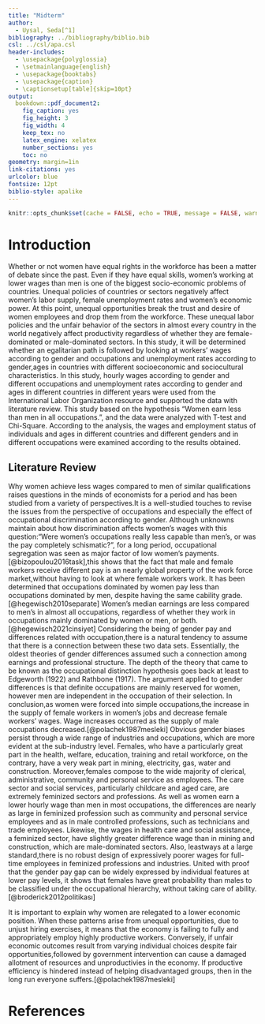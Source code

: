 ```yaml
---
title: "Midterm"
author: 
  - Uysal, Seda[^1]
bibliography: ../bibliography/biblio.bib
csl: ../csl/apa.csl
header-includes:
  - \usepackage{polyglossia}
  - \setmainlanguage{english}
  - \usepackage{booktabs}
  - \usepackage{caption} 
  - \captionsetup[table]{skip=10pt}
output:
  bookdown::pdf_document2:
    fig_caption: yes
    fig_height: 3
    fig_width: 4
    keep_tex: no
    latex_engine: xelatex
    number_sections: yes
    toc: no
geometry: margin=1in
link-citations: yes
urlcolor: blue
fontsize: 12pt
biblio-style: apalike
---
```

```r
knitr::opts_chunk$set(cache = FALSE, echo = TRUE, message = FALSE, warning = FALSE)
```

<!-- ======================================================================= -->
<!-- ============================== FOOTNOTES ============================== -->
<!-- ======================================================================= -->
[^1]: Student ID:20080404, [Github Repo](https://github.com/sedauysl/midterm.git)


# Introduction

   Whether or not women have equal rights in the workforce has been a matter of debate since the past. Even if they have equal skills, women's working at lower wages than men is one of the biggest socio-economic problems of countries. Unequal policies of countries or sectors negatively affect women's labor supply, female unemployment rates and women's economic power. At this point, unequal opportunities break the trust and desire of women employees and drop them from the workforce. These unequal labor policies and the unfair behavior of the sectors in almost every country in the world negatively affect productivity regardless of whether they are female-dominated or male-dominated sectors. In this study, it will be determined whether an egalitarian path is followed by looking at workers' wages according to gender and occupations and unemployment rates according to gender,ages in countries with different socioeconomic and sociocultural characteristics. In this study, hourly wages according to gender and different occupations and unemployment rates according to gender and ages in different countries in different years were used from the International Labor Organization resource and supported the data with literature review. This study based on the hypothesis “Women earn less than men in all occupations.", and the data were analyzed with T-test and Chi-Square. According to the analysis, the wages and employment status of individuals and ages in different countries and different genders and in different occupations were examined according to the results obtained.


## Literature Review

   Why women achieve less wages compared to men of similar qualifications raises questions in the minds of economists for a period and has been studied from a variety of perspectives.It is a well-studied touches to revise the issues from the perspective of occupations and especially the effect of occupational discrimination according to gender. Although unknowns maintain about how discrimination affects women's wages with this question:"Were women's occupations really less capable than men's, or was the pay completely schismatic?", for a long period, occupational segregation was seen as major factor of low women's payments.[@bizopoulou2016task],this shows that the fact that male and female workers receive different pay  is an nearly global property of the work force market,without having to look at where female workers work. It has been determined that occupations dominated by women pay less than occupations dominated by men, despite having the same cability grade.[@hegewisch2010separate] Women's median earnings are less compared to men's in almost all occupations, regardless of whether they work in occupations mainly dominated by women or men, or both.[@hegewisch2021cinsiyet] Considering the being of gender pay and differences related with occupation,there is a natural tendency to assume that there is a connection between these two data sets. Essentially, the oldest theories of gender differences assumed such a connection among earnings and professional structure. The depth of the theory that came to be known as the occupational distinction hypothesis goes back at least to Edgeworth (1922) and Rathbone (1917). The argument applied to gender differences is that definite occupations are mainly reserved for women, however men are independent in the occupation of their selection. In conclusion,as women were forced into simple occupations,the increase in the supply of female workers in women's jobs and decrease female workers' wages. Wage increases occurred as the supply of male occupations decreased.[@polachek1987mesleki] Obvious gender biases persist through a wide range of industries and occupations, which are more evident at the sub-industry level. Females, who have a particularly great part in the health, welfare, education, training and retail workforce, on the contrary, have a very weak part in mining, electricity, gas, water and construction.
Moreover,females compose to the wide majority of clerical, administrative, community and personal service as employees. The care sector and social services, particularly childcare and aged care, are extremely feminized sectors and professions. As well as women earn a lower hourly wage than men in most occupations, the differences are nearly as large in feminized profession such as community and personal service employees and as in male controlled professions, such as technicians and trade employees. Likewise, the wages in health care and social assistance, a feminized sector, have slightly greater difference wage than in mining and construction, which are male-dominated sectors. Also, leastways at a large standard,there is no robust design of expressively poorer wages for full-time employees in feminized professions and industries. United with proof that the gender pay gap can be widely expressed by individual features at lower pay levels, it shows that females have great probability than males to be classified under the occupational hierarchy, without taking care of ability.[@broderick2012politikası]

   It is important to explain why women are relegated to a lower economic position. When these patterns arise from unequal opportunities, due to unjust hiring exercises, it means that the economy is failing to fully and appropriately  employ highly productive workers. Conversely, if  unfair economic outcomes result from varying individual choices despite fair opportunities,followed by government intervention can cause a damaged allotment of resources and unproductivies in the economy. If productive efficiency is hindered instead of helping disadvantaged groups, then in the long run everyone suffers.[@polachek1987mesleki]

\newpage
# References {#references}
<div id="refs"></div>


